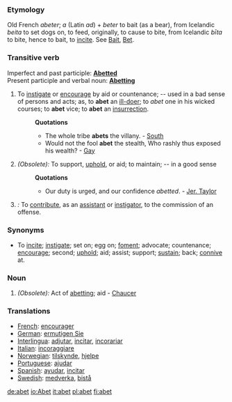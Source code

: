===Etymology===
Old French ''abeter''; ''a'' (Latin ''ad'') + ''beter'' to bait (as a bear), from Icelandic ''beita'' to set dogs on, to feed, originally, to cause to bite, from Icelandic ''b&#299;ta'' to bite, hence to bait, to [[incite]]. See [[Bait]], [[Bet]].
===Transitive verb===
Imperfect and past participle: '''[[Abetted]]'''<br>
Present participle and verbal noun:  '''[[Abetting]]''' 
#To [[instigate]] or [[encourage]] by aid or countenance; -- used in a bad sense of persons and acts; as, to '''abet''' an [[ill-doer]]; to ''abet'' one in his wicked courses; to '''abet''' vice; to '''abet''' an [[insurrection]].
#:'''Quotations'''
#:*The whole tribe '''abets''' the villany. - [[South]]
#:*Would not the fool '''abet''' the stealth, Who rashly thus exposed his wealth? - [[Gay]]
#''(Obsolete):'' To support, [[uphold]], or aid; to maintain; -- in a good sense
#:'''Quotations'''
#:*Our duty is urged, and our confidence ''abetted''. - [[w:Jeremy Taylor|Jer. Taylor]]
#''{{law}}:'' To [[contribute]], as an [[assistant]] or [[instigator]], to the commission of an offense.

===Synonyms===
*To [[incite]]; [[instigate]]; set on; egg on; [[foment]]; advocate; countenance; [[encourage]]; second; [[uphold]]; aid; assist; support; [[sustain]]; back; [[connive]] at.
===Noun===
#''(Obsolete):'' Act of [[abetting]]; aid - [[Chaucer]]

===Translations===
*[[French]]: [[encourager]]
*[[German]]: [[ermutigen Sie]]
*[[Interlingua]]: [[adjutar]], [[incitar]],  [[incorariar]]
*[[Italian]]: [[incoraggiare]]
*[[Norwegian]]: [[tilskynde]], [[hjelpe]]
*[[Portuguese]]: [[ajudar]]
*[[Spanish]]: [[ayudar]], [[incitar]]
*[[Swedish]]: [[medverka]], [[bistå]]

[[de:abet]]
[[io:Abet]]
[[it:abet]]
[[pl:abet]]
[[fi:abet]]